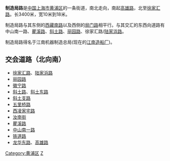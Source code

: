 {{Unreferenced |time=2008-11-03T10:59:56+00:00 }}
{{Infobox China Road
|路牌类型=Shanghai
|中文道路名称=制造局路
|走向1=北
|走向2=南
|走向1(E)=N
|道路英文名=Zhizaoju Rd.
|走向2(E)=S
|图片=
|图片说明=
|道路属性=
|道路总长度= 3.4
|车速限制=
|行车线数量=
|所在地区= [[上海市|上海市]][[黄浦区|黄浦区]]
|起点= [[徐家汇路|徐家汇路]]、[[陆家浜路|陆家浜路]]
|终点= [[龙华东路|龙华东路]]、[[高雄路|高雄路]]
|道路命名日期= 1943年
|命名缘由= 
|道路旧名= 
|道路动工日期= 
|通车日期= 
|路段主要建筑= [[上海交通大学医学院附属第九人民医院|上海交通大学医学院附属第九人民医院]]
}}

'''制造局路'''是[[中国|中国]][[上海市|上海市]][[黄浦区|黄浦区]]的一条街道，南北走向，南起[[高雄路|高雄路]]，北至[[徐家汇路|徐家汇路]]。长3400米，宽10米到18米。

制造局路与其东侧的[[西藏南路|西藏南路]]以及西侧的[[局门路|局门路]]相平行。与其交汇的东西向道路有中山南一路、[[瞿溪路|瞿溪路]]、[[斜土路|斜土路]]、[[丽园路|丽园路]]、徐家汇路/[[陆家浜路|陆家浜路]]。

制造局路得名于江南机器制造总局(现在的[[江南造船厂|江南造船厂]])。


== 交会道路（北向南）==
*[[徐家汇路|徐家汇路]]、[[陆家浜路|陆家浜路]]
*[[丽园路|丽园路]]
*[[徽宁路|徽宁路]]
*[[斜土路|斜土路]]、[[斜土东路|斜土东路]]
*[[斜土支路|斜土支路]]
*[[五里桥路|五里桥路]]
*[[西凌家宅路|西凌家宅路]]
*[[汝南街|汝南街]]
*[[瞿溪路|瞿溪路]]
*[[中山南一路|中山南一路]]
*[[铁道路|铁道路]]
*[[龙华东路|龙华东路]]、[[高雄路|高雄路]]

[[Category:黄浦区|Category:黄浦区]]
[[Category:上海道路|Z]]